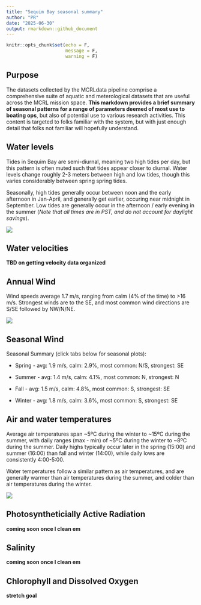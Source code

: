 ```yaml
---
title: "Sequim Bay seasonal summary"
author: "PR"
date: "2025-06-30"
output: rmarkdown::github_document
---
```


```r
knitr::opts_chunk$set(echo = F, 
                      message = F, 
                      warning = F)
```

## Purpose

The datasets collected by the MCRLdata pipeline comprise a comprehensive suite of aquatic and meterological datasets that are useful across the MCRL mission space. **This markdown provides a brief summary of seasonal patterns for a range of parameters deemed of most use to boating ops**, but also of potential use to various research activities. This content is targeted to folks familiar with the system, but with just enough detail that folks not familiar will hopefully understand.

## Water levels

Tides in Sequim Bay are semi-diurnal, meaning two high tides per day, but this pattern is often muted such that tides appear closer to diurnal. Water levels change roughly 2-3 meters between high and low tides, though this varies considerably between spring spring tides.

Seasonally, high tides generally occur between noon and the early afternoon in Jan-April, and generally get earlier, occuring near midnight in September. Low tides are generally occur in the afternoon / early evening in the summer (*Note that all times are in PST, and do not account for daylight savings*).

![](../figures/tidal_depth_by_month_and_tod.png)

## Water velocities

**TBD on getting velocity data organized**

## Annual Wind

Wind speeds average 1.7 m/s, ranging from calm (4% of the time) to \>16 m/s. Strongest winds are to the SE, and most common wind directions are S/SE followed by NW/N/NE.

![](../figures/wind_plots/annual.png)

## Seasonal Wind {.tabset}

Seasonal Summary (click tabs below for seasonal plots):

-   Spring - avg: 1.9 m/s, calm: 2.9%, most common: N/S, strongest: SE

-   Summer - avg: 1.4 m/s, calm: 4.1%, most common: N, strongest: N

-   Fall - avg: 1.5 m/s, calm: 4.8%, most common: S, strongest: SE

-   Winter - avg: 1.8 m/s, calm: 3.6%, most common: S, strongest: SE


## Air and water temperatures

Average air temperatures span \~5ºC during the winter to \~15ºC during the summer, with daily ranges (max - min) of \~5ºC during the winter to \~8ºC during the summer. Daily highs typically occur later in the spring (15:00) and summer (16:00) than fall and winter (14:00), while daily lows are consistently 4:00-5:00.

Water temperatures follow a similar pattern as air temperatures, and are generally warmer than air temperatures during the summer, and colder than air temperatures during the winter.

![](../figures/250630_temps_by_doy.png)

## Photosyntheticially Active Radiation

**coming soon once I clean em**

## Salinity

**coming soon once I clean em**

## Chlorophyll and Dissolved Oxygen

**stretch goal**
